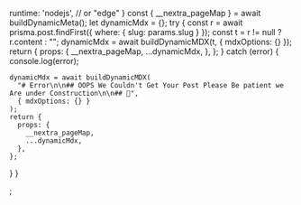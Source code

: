 
  runtime: 'nodejs', // or "edge"
}
  const { __nextra_pageMap } = await buildDynamicMeta();
  let dynamicMdx = {};
  try {
    const r = await prisma.post.findFirst({ where: { slug: params.slug } });
    const t = r != null ? r.content : "";
    dynamicMdx = await buildDynamicMDX(t, { mdxOptions: {} });
    return {
      props: {
        __nextra_pageMap,
        ...dynamicMdx,
      },
    };
  } catch (error) {
    console.log(error);

    dynamicMdx = await buildDynamicMDX(
      "# Error\n\n## OOPS We Couldn't Get Your Post Please Be patient we Are under Construction\n\n## 🚧",
      { mdxOptions: {} }
    );
    return {
      props: {
        __nextra_pageMap,
        ...dynamicMdx,
      },
    };

}
}

<RemoteContent />;
